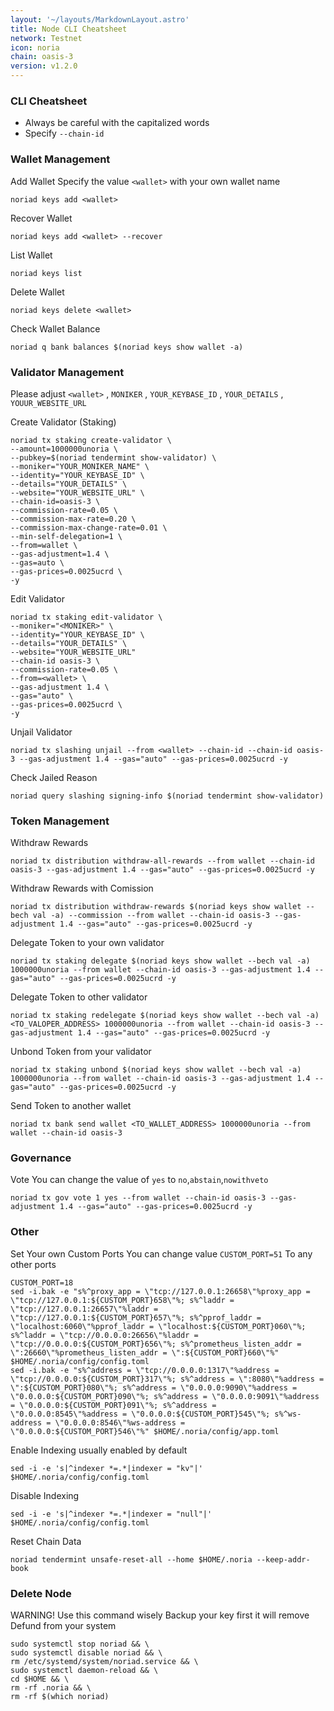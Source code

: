 ```yaml
---
layout: '~/layouts/MarkdownLayout.astro'
title: Node CLI Cheatsheet
network: Testnet
icon: noria
chain: oasis-3
version: v1.2.0
---
```


### CLI Cheatsheet

- Always be careful with the capitalized words
- Specify `--chain-id`

### Wallet Management

Add Wallet
Specify the value `<wallet>` with your own wallet name

```
noriad keys add <wallet>
```

Recover Wallet
```
noriad keys add <wallet> --recover
```

List Wallet
```
noriad keys list
```

Delete Wallet
```
noriad keys delete <wallet>
```

Check Wallet Balance
```
noriad q bank balances $(noriad keys show wallet -a)
```

### Validator Management

Please adjust `<wallet>` , `MONIKER` , `YOUR_KEYBASE_ID` , `YOUR_DETAILS` , `YOUUR_WEBSITE_URL`

Create Validator (Staking)
```
noriad tx staking create-validator \
--amount=1000000unoria \
--pubkey=$(noriad tendermint show-validator) \
--moniker="YOUR_MONIKER_NAME" \
--identity="YOUR_KEYBASE_ID" \
--details="YOUR_DETAILS" \
--website="YOUR_WEBSITE_URL" \
--chain-id=oasis-3 \
--commission-rate=0.05 \
--commission-max-rate=0.20 \
--commission-max-change-rate=0.01 \
--min-self-delegation=1 \
--from=wallet \
--gas-adjustment=1.4 \
--gas=auto \
--gas-prices=0.0025ucrd \
-y
```

Edit Validator
```
noriad tx staking edit-validator \
--moniker="<MONIKER>" \
--identity="YOUR_KEYBASE_ID" \
--details="YOUR_DETAILS" \
--website="YOUR_WEBSITE_URL"
--chain-id oasis-3 \
--commission-rate=0.05 \
--from=<wallet> \
--gas-adjustment 1.4 \
--gas="auto" \
--gas-prices=0.0025ucrd \
-y
```


Unjail Validator
```
noriad tx slashing unjail --from <wallet> --chain-id --chain-id oasis-3 --gas-adjustment 1.4 --gas="auto" --gas-prices=0.0025ucrd -y
```

Check Jailed Reason
```
noriad query slashing signing-info $(noriad tendermint show-validator)
```

### Token Management

Withdraw Rewards
```
noriad tx distribution withdraw-all-rewards --from wallet --chain-id oasis-3 --gas-adjustment 1.4 --gas="auto" --gas-prices=0.0025ucrd -y
```

Withdraw Rewards with Comission
```
noriad tx distribution withdraw-rewards $(noriad keys show wallet --bech val -a) --commission --from wallet --chain-id oasis-3 --gas-adjustment 1.4 --gas="auto" --gas-prices=0.0025ucrd -y
```

Delegate Token to your own validator
```
noriad tx staking delegate $(noriad keys show wallet --bech val -a) 1000000unoria --from wallet --chain-id oasis-3 --gas-adjustment 1.4 --gas="auto" --gas-prices=0.0025ucrd -y
```

Delegate Token to other validator
```
noriad tx staking redelegate $(noriad keys show wallet --bech val -a) <TO_VALOPER_ADDRESS> 1000000unoria --from wallet --chain-id oasis-3 --gas-adjustment 1.4 --gas="auto" --gas-prices=0.0025ucrd -y
```

Unbond Token from your validator
```
noriad tx staking unbond $(noriad keys show wallet --bech val -a) 1000000unoria --from wallet --chain-id oasis-3 --gas-adjustment 1.4 --gas="auto" --gas-prices=0.0025ucrd -y
```

Send Token to another wallet
```
noriad tx bank send wallet <TO_WALLET_ADDRESS> 1000000unoria --from wallet --chain-id oasis-3
```

### Governance 

Vote
You can change the value of `yes` to `no`,`abstain`,`nowithveto`

```
noriad tx gov vote 1 yes --from wallet --chain-id oasis-3 --gas-adjustment 1.4 --gas="auto" --gas-prices=0.0025ucrd -y
```

### Other

Set Your own Custom Ports
You can change value `CUSTOM_PORT=51` To any other ports
```
CUSTOM_PORT=18
sed -i.bak -e "s%^proxy_app = \"tcp://127.0.0.1:26658\"%proxy_app = \"tcp://127.0.0.1:${CUSTOM_PORT}658\"%; s%^laddr = \"tcp://127.0.0.1:26657\"%laddr = \"tcp://127.0.0.1:${CUSTOM_PORT}657\"%; s%^pprof_laddr = \"localhost:6060\"%pprof_laddr = \"localhost:${CUSTOM_PORT}060\"%; s%^laddr = \"tcp://0.0.0.0:26656\"%laddr = \"tcp://0.0.0.0:${CUSTOM_PORT}656\"%; s%^prometheus_listen_addr = \":26660\"%prometheus_listen_addr = \":${CUSTOM_PORT}660\"%" $HOME/.noria/config/config.toml
sed -i.bak -e "s%^address = \"tcp://0.0.0.0:1317\"%address = \"tcp://0.0.0.0:${CUSTOM_PORT}317\"%; s%^address = \":8080\"%address = \":${CUSTOM_PORT}080\"%; s%^address = \"0.0.0.0:9090\"%address = \"0.0.0.0:${CUSTOM_PORT}090\"%; s%^address = \"0.0.0.0:9091\"%address = \"0.0.0.0:${CUSTOM_PORT}091\"%; s%^address = \"0.0.0.0:8545\"%address = \"0.0.0.0:${CUSTOM_PORT}545\"%; s%^ws-address = \"0.0.0.0:8546\"%ws-address = \"0.0.0.0:${CUSTOM_PORT}546\"%" $HOME/.noria/config/app.toml
```

Enable Indexing usually enabled by default
```
sed -i -e 's|^indexer *=.*|indexer = "kv"|' $HOME/.noria/config/config.toml
```

Disable Indexing
```
sed -i -e 's|^indexer *=.*|indexer = "null"|' $HOME/.noria/config/config.toml
```

Reset Chain Data
```
noriad tendermint unsafe-reset-all --home $HOME/.noria --keep-addr-book
```

### Delete Node

WARNING! Use this command wisely 
Backup your key first it will remove Defund from your system

```
sudo systemctl stop noriad && \
sudo systemctl disable noriad && \
rm /etc/systemd/system/noriad.service && \
sudo systemctl daemon-reload && \
cd $HOME && \
rm -rf .noria && \
rm -rf $(which noriad)
```
